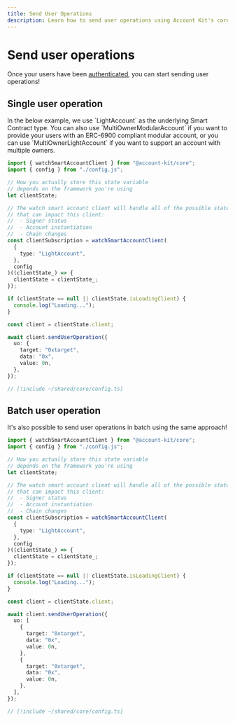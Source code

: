 ```yaml
---
title: Send User Operations
description: Learn how to send user operations using Account Kit's core package.
---
```


# Send user operations

Once your users have been [authenticated](/core/authenticate-users), you can start sending user operations!

## Single user operation

<Tip>
  In the below example, we use `LightAccount` as the underlying Smart Contract
  type. You can also use `MultiOwnerModularAccount` if you want to provide your
  users with an ERC-6900 compliant modular account, or you can use
  `MultiOwnerLightAccount` if you want to support an account with multiple
  owners.
</Tip>

<CodeBlocks>

```ts twoslash [example.ts]
import { watchSmartAccountClient } from "@account-kit/core";
import { config } from "./config.js";

// How you actually store this state variable
// depends on the framework you're using
let clientState;

// The watch smart account client will handle all of the possible state changes
// that can impact this client:
//  - Signer status
//  - Account instantiation
//  - Chain changes
const clientSubscription = watchSmartAccountClient(
  {
    type: "LightAccount",
  },
  config
)((clientState_) => {
  clientState = clientState_;
});

if (clientState == null || clientState.isLoadingClient) {
  console.log("Loading...");
}

const client = clientState.client;

await client.sendUserOperation({
  uo: {
    target: "0xtarget",
    data: "0x",
    value: 0n,
  },
});
```

```ts twoslash [config.ts] filename="config.ts"
// [!include ~/shared/core/config.ts]
```

</CodeBlocks>

## Batch user operation

It's also possible to send user operations in batch using the same approach!

<CodeBlocks>

```ts twoslash [example.ts]
import { watchSmartAccountClient } from "@account-kit/core";
import { config } from "./config.js";

// How you actually store this state variable
// depends on the framework you're using
let clientState;

// The watch smart account client will handle all of the possible state changes
// that can impact this client:
//  - Signer status
//  - Account instantiation
//  - Chain changes
const clientSubscription = watchSmartAccountClient(
  {
    type: "LightAccount",
  },
  config
)((clientState_) => {
  clientState = clientState_;
});

if (clientState == null || clientState.isLoadingClient) {
  console.log("Loading...");
}

const client = clientState.client;

await client.sendUserOperation({
  uo: [
    {
      target: "0xtarget",
      data: "0x",
      value: 0n,
    },
    {
      target: "0xtarget",
      data: "0x",
      value: 0n,
    },
  ],
});
```

```ts twoslash [config.ts] filename="config.ts"
// [!include ~/shared/core/config.ts]
```

</CodeBlocks>
